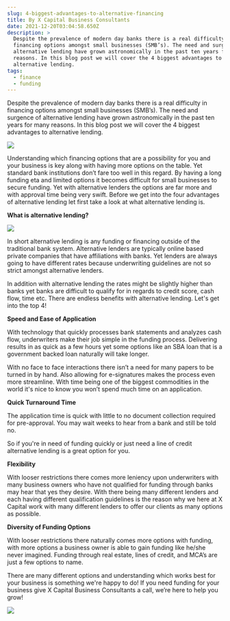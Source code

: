 ```yaml
---
slug: 4-biggest-advantages-to-alternative-financing
title: By X Capital Business Consultants
date: 2021-12-20T03:04:58.650Z
description: >
  Despite the prevalence of modern day banks there is a real difficulty in
  financing options amongst small businesses (SMB’s). The need and surgence of
  alternative lending have grown astronomically in the past ten years for many
  reasons. In this blog post we will cover the 4 biggest advantages to
  alternative lending.
tags:
  - finance
  - funding
---
```

Despite the prevalence of modern day banks there is a real difficulty in financing options amongst small businesses (SMB’s). The need and surgence of alternative lending have grown astronomically in the past ten years for many reasons. In this blog post we will cover the 4 biggest advantages to alternative lending.

![](/uploads/dx-banking-featured-image.jpeg)

Understanding which financing options that are a possibility for you and your business is key along with having more options on the table. Yet standard bank institutions don’t fare too well in this regard. By having a long funding eta and limited options it becomes difficult for small businesses to secure funding. Yet with alternative lenders the options are far more and with approval time being very swift. Before we get into the four advantages of alternative lending let first take a look at what alternative lending is. 

**What is alternative lending?** 

![](/uploads/istockphoto-1212757122-612x612.jpeg)

In short alternative lending is any funding or financing outside of the traditional bank system. Alternative lenders are typically online based private companies that have affiliations with banks. Yet lenders are always going to have different rates because underwriting guidelines are not so strict amongst alternative lenders. 

In addition with alternative lending the rates might be slightly higher than banks yet banks are difficult to qualify for in regards to credit score, cash flow, time etc. There are endless benefits with alternative lending. Let's get into the top 4! 

**Speed and Ease of Application**

With technology that quickly processes bank statements and analyzes cash flow, underwriters make their job simple in the funding process. Delivering results in as quick as a few hours yet some options like an SBA loan that is a government backed loan naturally will take longer. 

With no face to face interactions there isn’t a need for many papers to be turned in by hand. Also allowing for e-signatures makes the process even more streamline. With time being one of the biggest commodities in the world it's nice to know you won’t spend much time on an application. 

**Quick Turnaround Time**

The application time is quick with little to no document collection required for pre-approval. You may wait weeks to hear from a bank and still be told no. 

So if you're in need of funding quickly or just need a line of credit alternative lending is a great option for you.

**Flexibility**

With looser restrictions there comes more leniency upon underwriters with many business owners who have not qualified for funding through banks may hear that yes they desire. With there being many different lenders and each having different qualification guidelines is the reason why we here at X Capital work with many different lenders to offer our clients as many options as possible.  

**Diversity of Funding Options**

With looser restrictions there naturally comes more options with funding, with more options a business owner is able to gain funding like he/she never imagined. Funding through real estate, lines of credit, and MCA’s are just a few options to name. 

There are many different options and understanding which works best for your business is something we're happy to do! If you need funding for your business give X Capital Business Consultants a call, we’re here to help you grow!

![](/uploads/logo-3.jpg)